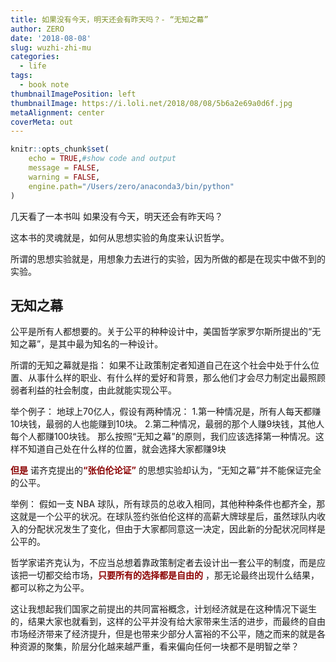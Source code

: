 ```yaml
---
title: 如果没有今天，明天还会有昨天吗？- “无知之幕”
author: ZERO
date: '2018-08-08'
slug: wuzhi-zhi-mu
categories:
  - life
tags:
  - book note
thumbnailImagePosition: left
thumbnailImage: https://i.loli.net/2018/08/08/5b6a2e69a0d6f.jpg
metaAlignment: center
coverMeta: out
---
```


```r
knitr::opts_chunk$set(
	echo = TRUE,#show code and output
	message = FALSE,
	warning = FALSE,
	engine.path="/Users/zero/anaconda3/bin/python"
)
```

几天看了一本书叫 如果没有今天，明天还会有昨天吗？

这本书的灵魂就是，如何从思想实验的角度来认识哲学。

所谓的思想实验就是，用想象力去进行的实验，因为所做的都是在现实中做不到的实验。

## 无知之幕

公平是所有人都想要的。关于公平的种种设计中，美国哲学家罗尔斯所提出的“无知之幕”，是其中最为知名的一种设计。

所谓的无知之幕就是指：
  如果不让政策制定者知道自己在这个社会中处于什么位置、从事什么样的职业、有什么样的爱好和背景，那么他们才会尽力制定出最照顾弱者利益的社会制度，由此就能实现公平。

举个例子：
  地球上70亿人，假设有两种情况：
    1.第一种情况是，所有人每天都赚10块钱，最弱的人也能赚到10块。
    2.第二种情况，最弱的那个人赚9块钱，其他人每个人都赚100块钱。
    那么按照“无知之幕”的原则，我们应该选择第一种情况。这样不知道自己处在什么样的位置，就会选择大家都赚9块

<strong style="color: darkred;">但是</strong> 诺齐克提出的<strong style="color: darkred;">“张伯伦论证”</strong> 的思想实验却认为，“无知之幕”并不能保证完全的公平。

举例：
假如一支 NBA 球队，所有球员的总收入相同，其他种种条件也都齐全，那这就是一个公平的状况。在球队签约张伯伦这样的高薪大牌球星后，虽然球队内收入的分配状况发生了变化，但由于大家都同意这一决定，因此新的分配状况同样是公平的。

哲学家诺齐克认为，不应当总想着靠政策制定者去设计出一套公平的制度，而是应该把一切都交给市场，<strong style="color: darkred;">只要所有的选择都是自由的</strong> ，那无论最终出现什么结果，都可以称之为公平。

这让我想起我们国家之前提出的共同富裕概念，计划经济就是在这种情况下诞生的，结果大家也就看到，这样的公平并没有给大家带来生活的进步，而最终的自由市场经济带来了经济提升，但是也带来少部分人富裕的不公平，随之而来的就是各种资源的聚集，阶层分化越来越严重，看来偏向任何一块都不是明智之举？